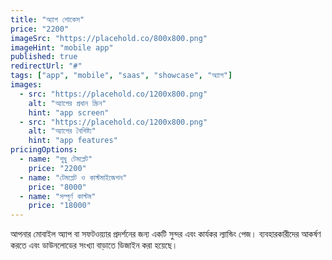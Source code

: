 ```yaml
---
title: "অ্যাপ শোকেস"
price: "2200"
imageSrc: "https://placehold.co/800x800.png"
imageHint: "mobile app"
published: true
redirectUrl: "#"
tags: ["app", "mobile", "saas", "showcase", "অ্যাপ"]
images:
  - src: "https://placehold.co/1200x800.png"
    alt: "অ্যাপের প্রধান স্ক্রিন"
    hint: "app screen"
  - src: "https://placehold.co/1200x800.png"
    alt: "অ্যাপের বৈশিষ্ট্য"
    hint: "app features"
pricingOptions:
  - name: "শুধু টেমপ্লেট"
    price: "2200"
  - name: "টেমপ্লেট ও কাস্টমাইজেশন"
    price: "8000"
  - name: "সম্পূর্ণ কাস্টম"
    price: "18000"
---
```

আপনার মোবাইল অ্যাপ বা সফটওয়্যার প্রদর্শনের জন্য একটি সুন্দর এবং কার্যকর ল্যান্ডিং পেজ। ব্যবহারকারীদের আকর্ষণ করতে এবং ডাউনলোডের সংখ্যা বাড়াতে ডিজাইন করা হয়েছে।
